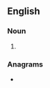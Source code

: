 ==English==

===Noun===
{{head|en|noun form}}

# {{plural of|innie|lang=en}}

===Anagrams===
* {{anagrams|en|a=eiinns|sinine}}